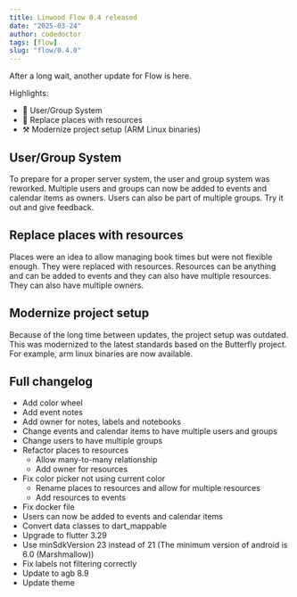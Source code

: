 ```yaml
---
title: Linwood Flow 0.4 released
date: "2025-03-24"
author: codedoctor
tags: [flow]
slug: "flow/0.4.0"
---
```


After a long wait, another update for Flow is here.

Highlights:

- 👥 User/Group System
- 📁 Replace places with resources
- ⚒️ Modernize project setup (ARM Linux binaries)

## User/Group System

To prepare for a proper server system, the user and group system was reworked. Multiple users and groups can now be added to events and calendar items as owners. Users can also be part of multiple groups.
Try it out and give feedback.

## Replace places with resources

Places were an idea to allow managing book times but were not flexible enough. They were replaced with resources. Resources can be anything and can be added to events and they can also have multiple resources. They can also have multiple owners.

## Modernize project setup

Because of the long time between updates, the project setup was outdated. This was modernized to the latest standards based on the Butterfly project. For example, arm linux binaries are now available.

## Full changelog

* Add color wheel
* Add event notes
* Add owner for notes, labels and notebooks
* Change events and calendar items to have multiple users and groups
* Change users to have multiple groups
* Refactor places to resources
  * Allow many-to-many relationship
  * Add owner for resources
* Fix color picker not using current color
  * Rename places to resources and allow for multiple resources
  * Add resources to events
* Fix docker file
* Users can now be added to events and calendar items
* Convert data classes to dart_mappable
* Upgrade to flutter 3.29
* Use minSdkVersion 23 instead of 21 (The minimum version of android is 6.0 (Marshmallow))
* Fix labels not filtering correctly
* Update to agb 8.9
* Update theme
